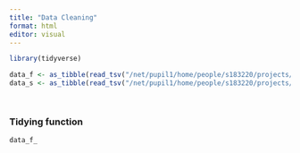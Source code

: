 ```yaml
---
title: "Data Cleaning"
format: html
editor: visual
---
```


```r
library(tidyverse)
```


```r


data_f <- as_tibble(read_tsv("/net/pupil1/home/people/s183220/projects/group_20_project_real/data/_raw/function_file.tsv.gz"))
data_s <- as_tibble(read_tsv("/net/pupil1/home/people/s183220/projects/group_20_project_real/data/_raw/sequence_file.tsv.gz"))




```


### Tidying function 

```r

data_f_

```




